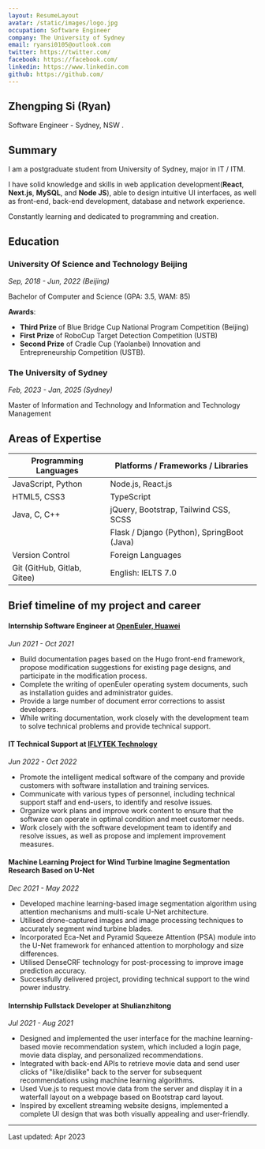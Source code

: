 ```yaml
---
layout: ResumeLayout
avatar: /static/images/logo.jpg
occupation: Software Engineer
company: The University of Sydney
email: ryansi0105@outlook.com
twitter: https://twitter.com/
facebook: https://facebook.com/
linkedin: https://www.linkedin.com
github: https://github.com/
---
```


## Zhengping Si (Ryan)


Software Engineer - Sydney, NSW <Twemoji emoji="flag-au" />.

## Summary

I am a postgraduate student from University of Sydney, major in IT / ITM.

I have solid knowledge and skills in web application development(**React**, **Next.js**, **MySQL**, and **Node JS**), able to design intuitive UI interfaces, as well as front-end, back-end development, database and network experience.

Constantly learning and dedicated to programming and creation.

## Education

### University Of Science and Technology Beijing

_Sep, 2018 -  Jun, 2022 (Beijing)_

Bachelor of Computer and Science (GPA: 3.5, WAM: 85)

**Awards**:
- **Third Prize** of Blue Bridge Cup National Program Competition (Beijing)
- **First Prize** of RoboCup Target Detection Competition (USTB)
- **Second Prize** of Cradle Cup (Yaolanbei) Innovation and Entrepreneurship Competition (USTB).

### The University of Sydney

_Feb, 2023 -  Jan, 2025 (Sydney)_

Master of Information and Technology and Information and Technology Management

## Areas of Expertise

| Programming Languages                                  | Platforms / Frameworks / Libraries                       |
|--------------------------------------------------------|----------------------------------------------------------|
| JavaScript, Python                                     | Node.js, React.js                                        |
| HTML5, CSS3                                            | TypeScript                                               |
| Java, C, C++                                           | jQuery, Bootstrap, Tailwind CSS, SCSS                    |
|                                                        | Flask / Django (Python), SpringBoot (Java)               |
| <span className="font-semibold">Version Control</span> | <span className="font-semibold">Foreign Languages</span> |
| Git (GitHub, Gitlab, Gitee)                            | English: IELTS 7.0                                       |

## Brief timeline of my project and career

#### Internship Software Engineer at [OpenEuler, Huawei](https://www.openeuler.org/en/)

_Jun 2021 - Oct 2021_

- Build documentation pages based on the Hugo front-end framework, propose modification suggestions for existing page designs, and participate in the modification process.
- Complete the writing of openEuler operating system documents, such as installation guides and administrator guides.
- Provide a large number of document error corrections to assist developers.
- While writing documentation, work closely with the development team to solve technical problems and provide technical support.


#### IT Technical Support at [IFLYTEK Technology](https://global.iflytek.com/)

_Jun 2022 - Oct 2022_

- Promote the intelligent medical software of the company and provide customers with software installation and training services.
- Communicate with various types of personnel, including technical support staff and end-users, to identify and resolve issues.
- Organize work plans and improve work content to ensure that the software can operate in optimal condition and meet customer needs.
- Work closely with the software development team to identify and resolve issues, as well as propose and implement improvement measures.


#### Machine Learning Project for Wind Turbine Imagine Segmentation Research Based on U-Net

_Dec 2021 - May 2022_

- Developed machine learning-based image segmentation algorithm using attention mechanisms and multi-scale U-Net architecture.
- Utilised drone-captured images and image processing techniques to accurately segment wind turbine blades.
- Incorporated Eca-Net and Pyramid Squeeze Attention (PSA) module into the U-Net framework for enhanced attention to morphology and size differences.
- Utilised DenseCRF technology for post-processing to improve image prediction accuracy.
- Successfully delivered project, providing technical support to the wind power industry.

#### Internship Fullstack Developer at Shulianzhitong

_Jul 2021 - Aug 2021_

- Designed and implemented the user interface for the machine learning-based movie recommendation system, which included a login page, movie data display, and personalized recommendations.
- Integrated with back-end APIs to retrieve movie data and send user clicks of "like/dislike" back to the server for subsequent recommendations using machine learning algorithms.
- Used Vue.js to request movie data from the server and display it in a waterfall layout on a webpage based on Bootstrap card layout.
- Inspired by excellent streaming website designs, implemented a complete UI design that was both visually appealing and user-friendly.

[//]: # (## Working Experiences)

[//]: # ()
[//]: # (### Insights Studio)

[//]: # ()
[//]: # (_Ha Noi, May 2021 - Apr 2022 &#40;11 Months&#41;_)

[//]: # ()
[//]: # (**Project**: Minimog Shopify Theme - [https://themeforest.net/item/minimog-the-high-converting-shopify-theme/33380968]&#40;https://themeforest.net/item/minimog-the-high-converting-shopify-theme/33380968&#41;)

[//]: # ()
[//]: # (- **Description**: The Next Generation of highest-converting and extensible Shopify's theme that contains 50+ demos, mobile-first, and features rich! &#40;Weekly Bestseller and Top Trending in eCommerce category&#41;)

[//]: # (- **Team size**: 3)

[//]: # (- **Stack**:)

[//]: # (- Pure JS, SCSS + Tailwind CSS, Webpack, Liquid, Themekit, Shopify APIs)

[//]: # (- **Position**: Frontend Developer)

[//]: # (- **Responsibilities**:)

[//]: # (- Initialize and setup project base from scratch)

[//]: # (- Config build tool &#40;Webpack + Tailwind Config&#41;, dev process, and deployment &#40;Github actions and Bitbucket Pipelines&#41;)

[//]: # (- Implement lots of Sections in homepage &#40;Header, Hero, Testimonials, Footer, Predictive Search, Mobile Mega Menu&#41;)

[//]: # (- Build Cart Drawer)

[//]: # (- Incharge of Product page, Account Pages &#40;Login/Register/Order&#41;, Wishlist page, Product Compare page)

[//]: # (- Build 7 layouts of Product page and many features: Sticky Add To Cart button, Product Options and Variant Swatch, Media Lightbox, Video + 3d Model media support, Product Bundle, Sale notification...)

[//]: # (- Build many reusable UI elements and function: Accordion, Tabs, Animate Loading bar, Event Emitter &#40;PubSub&#41;, JSX component, i18n....)

[//]: # (- Build Collection Filter for Shopify Online Store 2.0)

[//]: # (- Interview and train new Engineers)

[//]: # (- Support customer with bug fixing and theme configuration)

[//]: # ()
[//]: # (- **Accomplishments**:)

[//]: # (- Theme got Weekly Bestseller and Top Trending in eCommerce category)

[//]: # (- Good knowledge of Shopify platform, Shopify APIs, Shopify themes)

[//]: # ()
[//]: # (<br/>)

[//]: # (**Project**: Fox Kit Shopify App - [https://apps.shopify.com/foxecom-boost-sales]&#40;https://apps.shopify.com/foxecom-boost-sales&#41;)

[//]: # ()
[//]: # (- **Description**: The upsells and boost conversion tools that is built to support Minimog theme)

[//]: # (- **Team size**: 2)

[//]: # (- **Stack**:)

[//]: # (- Front-end: Polaris + React)

[//]: # (- Back-end: Koa.js, JWT, MongoDB, Shopify-koa-auth)

[//]: # (- **Position**: Backend Developer)

[//]: # (- **Responsibilities**:)

[//]: # (- Initialize and setup project base from scratch)

[//]: # (- Incharge of Server side &#40;API, Authentication, Session, Shopify integration, Shopify APIs&#41;)

[//]: # (- Config and setup HTTPS in local development with OpenSSL)

[//]: # (- Define Model, Schema and Rest APIs for all App’s plugins)

[//]: # (- Query and mutate Shopify resources with both Rest and GraphQL API &#40;Assets, Metafields, Theme, Product, Collection, Shop data...&#41;)

[//]: # (- Implement public APIs for querying Shop’s data from Storefront)

[//]: # (- Create mechanism for calculating and mutating Cart)

[//]: # (- Create Draft Order to apply discount for custom Checkout)

[//]: # (- Working with Shopify Webhooks &#40;GDPR webhooks and many other topics&#41;)

[//]: # (- Create mechanism to install and update theme automatically)

[//]: # ()
[//]: # (- **Accomplishments**:)

[//]: # (- Good knowledge of all server side stuff &#40;APIs, authentication, session, middleware, database...&#41;)

[//]: # (- Good knowledge of Shopify platform, Shopify APIs, Shopify themes)

[//]: # ()
[//]: # (### Coc Coc)

[//]: # ()
[//]: # (_Ha Noi, May 2020 - Apr 2021 &#40;11 Months&#41;_)

[//]: # ()
[//]: # (**Project**: Coc Coc’s Newsfeed - [https://coccoc.com/webhp]&#40;https://coccoc.com/webhp&#41;)

[//]: # ()
[//]: # (- **Description**: News for Coc Coc’s user in Coc Coc new tab)

[//]: # (- **Team size**: 3)

[//]: # (- **Stack**:)

[//]: # (- Front-end: Pure JS, stylus)

[//]: # (- **Position**: Frontend Developer)

[//]: # (- **Responsibilities**:)

[//]: # (- Implement all UI parts &#40;Markup, style, component, infinite loading, Feed’s settings panel&#41;)

[//]: # (- Discuss with Designer and backend team for choosing the best UI and data for newsfeed)

[//]: # (- Optimize performance and main newtab’s widgets and addons)

[//]: # (- Build Search Box for Coc Coc’s landing page [https://coccoc.com/]&#40;https://coccoc.com/&#41;)

[//]: # (- **Accomplishments**:)

[//]: # (- Good knowledge of Pure JS)

[//]: # (- Learn how to write clean, readable, and scalable code)

[//]: # (- Learn how to work with complicated codebase)

[//]: # (- Improve teamwork, communication skill and English skill)

[//]: # ()
[//]: # (### Bravebits)

[//]: # ()
[//]: # (_Ha Noi, Aug 2018 - Apr 2020 &#40;21 months&#41;_)

[//]: # ()
[//]: # (**Project**: PageFly - Advanced Page Builder - [https://apps.shopify.com/pagefly]&#40;https://apps.shopify.com/pagefly&#41; &#40;Top 3 Page Builder app on Shopify&#41;)

[//]: # ()
[//]: # (- **Description**: Drag n drop page builder for conversion rate optimization, design and build responsive landing pages for Shopify’s stores)

[//]: # (- **Team size**: 8)

[//]: # (- **Stack**:)

[//]: # ()
[//]: # (- Back-end: Node.js, Express, Redis, GraphQL, MongoDB)

[//]: # (- Front-end: ReactJS, React hooks, Unstated &#40;State Management&#41;, GraphQL &#40;Apollo&#41;, Styled Components, Webpack, ESlint, Jest)

[//]: # ()
[//]: # (- **Position**: Full stack developer)

[//]: # (- **Responsibilities**:)

[//]: # (- Research the possibility and implement new features &#40;on both back-end and front-end&#41; based on spec from UX team)

[//]: # (- Learn Shopify’s development process, read Shopify’s APIs, theme code, liquid code. Implement integration with 3rd party app)

[//]: # (- Develop APIs, UI modules and external library for the app)

[//]: # (- Meeting with UX team and Dev team to understand users’ requirements and define suitable feature’s specification)

[//]: # (- Directly support customers with technical issues &#40;via live chat and skype call&#41;)

[//]: # (- **Accomplishments**:)

[//]: # (- Good knowledge of Shopify platform)

[//]: # (- Learn new technologies and frameworks)

[//]: # (- Learn how to write clean, readable and scalable code)

[//]: # (- Learn how to work with legacy code)

[//]: # (- Improve teamwork, communication skill and English skill)

[//]: # ()
[//]: # (### Techkids Viet Nam)

[//]: # ()
[//]: # (_Ha Noi, May 2017 - Jul 2018 &#40;14 months&#41;_)

[//]: # ()
[//]: # (**Project**: Love of Knowledge - [http://lok.vn]&#40;http://lok.vn&#41;)

[//]: # ()
[//]: # (- **Description**: CMS for LOK company)

[//]: # (- **Team size**: 4)

[//]: # (- **Position**: Front-end Developer)

[//]: # (- **Responsibilities**:)

[//]: # (- Implement all Front-end design from PSD files to HTML, CSS)

[//]: # (- Working with Youtube API)

[//]: # (- Implement responsive UI &#40;Mobile only&#41;)

[//]: # ()
[//]: # (**Project**: Room Finder)

[//]: # ()
[//]: # (- **Description**: A mobile app for finding hotel or guesthouse in Ha Noi based on position, distance, price or hotel’s comforts)

[//]: # (- **Team size**: 4)

[//]: # (- **Position**: Back-end Developer)

[//]: # (- **Responsibilities**:)

[//]: # (- Design database schema, implement all back-end services)

[//]: # (- Document APIs in detail at [https://hta218.github.io/get-a-room-api-docs/]&#40;https://hta218.github.io/get-a-room-api-docs/&#41;)

[//]: # ()
[//]: # (**Project**: Check You In)

[//]: # ()
[//]: # (- **Description**: A company internal web app &#40;using MERN stack&#41; for managing teacher’s check-in, calculating monthly salary and sending them via Gmail)

[//]: # (- **Team size**: 2)

[//]: # (- **Position**: Full Stack Developer)

[//]: # (- **Responsibilities**:)

[//]: # (- Design and implement basic UI/UX components)

[//]: # (- Design database schema and implement back-end services based on the requirements from team leader)

[//]: # ()
[//]: # (## Side Projects)

[//]: # ()
[//]: # (- [Shopify Theme Starter]&#40;https://github.com/hta218/shopify-theme-starter&#41;: Starter kit to build a Shopify Theme from scratch includes Webpack 5 and Tailwind CSS)

[//]: # (- [Tiny retry]&#40;https://github.com/hta218/tiny-retry&#41;: A lightweight module &#40;~0.5kb&#41; to retry an async job until the job success or stop after a maximum number of tries)

[//]: # (- [Slider-x]&#40;https://www.npmjs.com/package/slider-x&#41;: Vanilla JS library for PageFly premium element - SlideShow)

[//]: # (- [Nodejs Google APIs Starter]&#40;https://github.com/hta218/nodejs-google-api-starter&#41;: NodeJS starter code for PageFly Analytics feature)

[//]: # (- [Travel Egypt]&#40;https://github.com/hta218/Travel_Egypt&#41;: Picture puzzle game built with pygame &#40;Python&#41;)

[//]: # (- [Infinite Gallery]&#40;https://github.com/hta218/infinite-gallery&#41;: Infinite loading modal gallery)

[//]: # (- [Store Manager]&#40;https://github.com/hta218/StoreManager&#41; Desktop store management app using Java Swing, JDBC, SQL Server)

[//]: # ()
[//]: # (## Education)

[//]: # ()
[//]: # (**Hanoi University of Science and Technology**)

[//]: # (_Sep 2013 - Feb 2019_)

[//]: # ()
[//]: # (- Major: Electronics and Telecommunications)

[//]: # (- Degree grade: Good)

[//]: # ()
[//]: # (## Pastimes and Activities)

[//]: # ()
[//]: # (- Coding Instructor at MindX Technology & Startup School &#40;aka Techkids&#41;, I teach Python fundamentals and Python web development)

[//]: # (- I’m keen on reading books, IT blogs, Medium and Quora)

[//]: # (- I love outdoor activities &#40;sport, swimming, ping-pong...&#41;)

[//]: # (- PES is my favorite game)

---

Last updated: Apr 2023

[//]: # (The latest version can be found [here]&#40;https://docs.google.com/document/d/18oX3iPu_sk4vWVLizhlD5z2LavbQ9b6Ry7-EP_qGvfg/edit#&#41;.)
